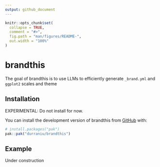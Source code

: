 ```yaml
---
output: github_document
---
```


<!-- README.md is generated from README.Rmd. Please edit that file -->

```r
knitr::opts_chunk$set(
  collapse = TRUE,
  comment = "#>",
  fig.path = "man/figures/README-",
  out.width = "100%"
)
```

# brandthis

<!-- badges: start -->
<!-- badges: end -->

The goal of brandthis is to use LLMs to efficiently generate `_brand.yml` and `ggplot2` scales and theme

## Installation

EXPERIMENTAL: Do not install for now.

You can install the development version of brandthis from [GitHub](https://github.com/) with:

``` r
# install.packages("pak")
pak::pak("durraniu/brandthis")
```

## Example

Under construction
